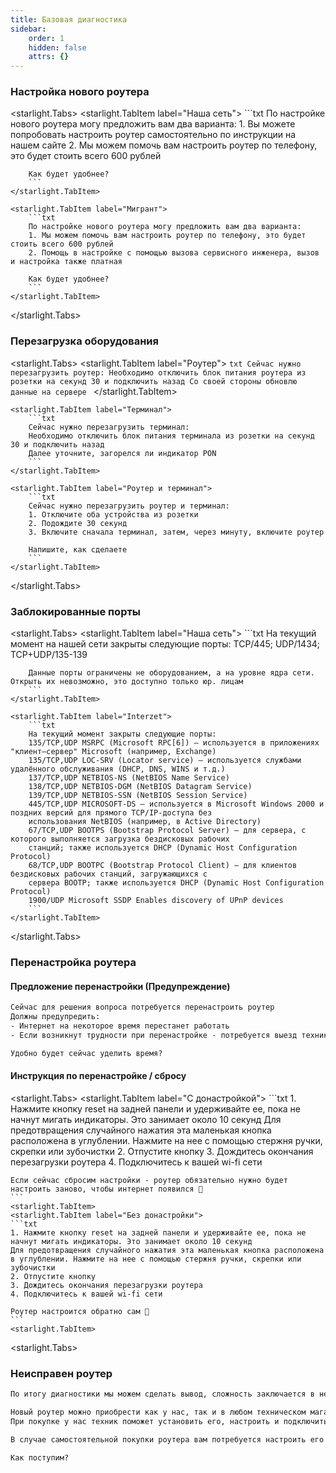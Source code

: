 ```yaml
---
title: Базовая диагностика
sidebar:
    order: 1
    hidden: false
    attrs: {}
---
```

### Настройка нового роутера

<starlight.Tabs>
    <starlight.TabItem label="Наша сеть">
        ```txt
        По настройке нового роутера могу предложить вам два варианта:
        1. Вы можете попробовать настроить роутер самостоятельно по инструкции на нашем сайте
        2. Мы можем помочь вам настроить роутер по телефону, это будет стоить всего 600 рублей

        Как будет удобнее?
        ```
    </starlight.TabItem>

    <starlight.TabItem label="Мигрант">
        ```txt
        По настройке нового роутера могу предложить вам два варианта:
        1. Мы можем помочь вам настроить роутер по телефону, это будет стоить всего 600 рублей
        2. Помощь в настройке с помощью вызова сервисного инженера, вызов и настройка также платная

        Как будет удобнее?
        ```
    </starlight.TabItem>
</starlight.Tabs>

### Перезагрузка оборудования

<starlight.Tabs>
    <starlight.TabItem label="Роутер">
        ```txt
        Сейчас нужно перезагрузить роутер:
        Необходимо отключить блок питания роутера из розетки на секунд 30 и подключить назад
        Со своей стороны обновлю данные на сервере
        ```
    </starlight.TabItem>

    <starlight.TabItem label="Терминал">
        ```txt
        Сейчас нужно перезагрузить терминал:
        Необходимо отключить блок питания терминала из розетки на секунд 30 и подключить назад
        Далее уточните, загорелся ли индикатор PON
        ```
    </starlight.TabItem>

    <starlight.TabItem label="Роутер и терминал">
        ```txt
        Сейчас нужно перезагрузить роутер и терминал:
        1. Отключите оба устройства из розетки
        2. Подождите 30 секунд
        3. Включите сначала терминал, затем, через минуту, включите роутер

        Напишите, как сделаете
        ```
    </starlight.TabItem>
</starlight.Tabs>

### Заблокированные порты

<starlight.Tabs>
    <starlight.TabItem label="Наша сеть">
        ```txt
        На текущий момент на нашей сети закрыты следующие порты:
        TCP/445; UDP/1434; TCP+UDP/135-139

        Данные порты ограничены не оборудованием, а на уровне ядра сети. Открыть их невозможно, это доступно только юр. лицам
        ```
    </starlight.TabItem>

    <starlight.TabItem label="Interzet">
        ```txt
        На текущий момент закрыты следующие порты:
        135/TCP,UDP MSRPC (Microsoft RPC[6]) — используется в приложениях "клиент—сервер" Microsoft (например, Exchange)
        135/TCP,UDP LOC-SRV (Locator service) — используется службами удалённого обслуживания (DHCP, DNS, WINS и т.д.)
        137/TCP,UDP NETBIOS-NS (NetBIOS Name Service)
        138/TCP,UDP NETBIOS-DGM (NetBIOS Datagram Service)
        139/TCP,UDP NETBIOS-SSN (NetBIOS Session Service)
        445/TCP,UDP MICROSOFT-DS — используется в Microsoft Windows 2000 и поздних версий для прямого TCP/IP-доступа без
        использования NetBIOS (например, в Active Directory)
        67/TCP,UDP BOOTPS (Bootstrap Protocol Server) — для сервера, с которого выполняется загрузка бездисковых рабочих
        станций; также используется DHCP (Dynamic Host Configuration Protocol)
        68/TCP,UDP BOOTPC (Bootstrap Protocol Client) — для клиентов бездисковых рабочих станций, загружающихся с
        сервера BOOTP; также используется DHCP (Dynamic Host Configuration Protocol)
        1900/UDP Microsoft SSDP Enables discovery of UPnP devices
        ```
    </starlight.TabItem>
</starlight.Tabs>

### Перенастройка роутера

#### Предложение перенастройки (Предупреждение)

```txt
Сейчас для решения вопроса потребуется перенастроить роутер
Должны предупредить:
- Интернет на некоторое время перестанет работать
- Если возникнут трудности при перенастройке - потребуется выезд техника

Удобно будет сейчас уделить время?
```

#### Инструкция по перенастройке / сбросу

<starlight.Tabs>
    <starlight.TabItem label="С донастройкой">
    ```txt
    1. Нажмите кнопку reset на задней панели и удерживайте ее, пока не начнут мигать индикаторы. Это занимает около 10 секунд
    Для предотвращения случайного нажатия эта маленькая кнопка расположена в углублении. Нажмите на нее с помощью стержня ручки, скрепки или зубочистки
    2. Отпустите кнопку
    3. Дождитесь окончания перезагрузки роутера
    4. Подключитесь к вашей wi-fi сети

    Если сейчас сбросим настройки - роутер обязательно нужно будет настроить заново, чтобы интернет появился 🙏
    ```
    <starlight.TabItem>
    <starlight.TabItem label="Без донастройки">
    ```txt
    1. Нажмите кнопку reset на задней панели и удерживайте ее, пока не начнут мигать индикаторы. Это занимает около 10 секунд
    Для предотвращения случайного нажатия эта маленькая кнопка расположена в углублении. Нажмите на нее с помощью стержня ручки, скрепки или зубочистки
    2. Отпустите кнопку
    3. Дождитесь окончания перезагрузки роутера
    4. Подключитесь к вашей wi-fi сети

    Роутер настроится обратно сам 🙏
    ```
    <starlight.TabItem>
<starlight.Tabs>

### Неисправен роутер

```txt
По итогу диагностики мы можем сделать вывод, сложность заключается в неисправности роутера

Новый роутер можно приобрести как у нас, так и в любом техническом магазине
При покупке у нас техник поможет установить его, настроить и подключить ваши устройства к сети. Стоимость выезда техника - 650 ₽

В случае самостоятельной покупки роутера вам потребуется настроить его либо самостоятельно по нашим инструкциям, либо же можем предложить платную помощь

Как поступим?
```
